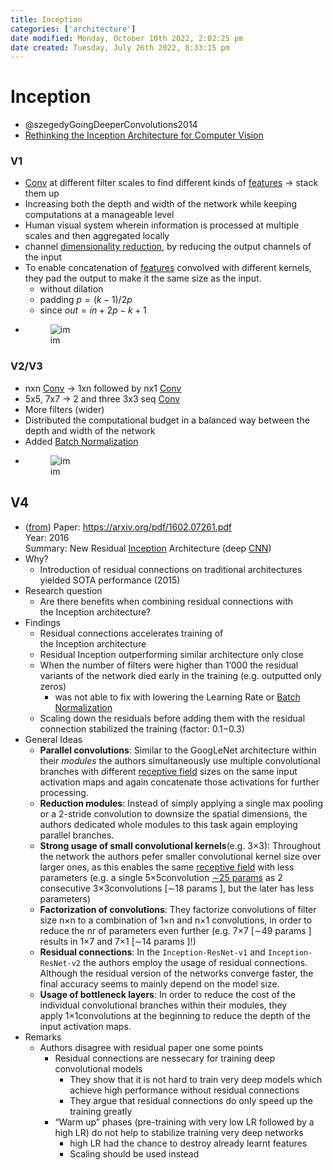 ```yaml
---
title: Inception
categories: ['architecture']
date modified: Monday, October 10th 2022, 2:02:25 pm
date created: Tuesday, July 26th 2022, 8:33:15 pm
---
```


# Inception
- @szegedyGoingDeeperConvolutions2014
- [Rethinking the Inception Architecture for Computer Vision](https://arxiv.org/abs/1512.00567)

### V1
- [Conv](Conv.qmd) at different filter scales to find different kinds of [features](Features.qmd) -> stack them up
- Increasing both the depth and width of the network while keeping computations at a manageable level
- Human visual system wherein information is processed at multiple scales and then aggregated locally
- channel [dimensionality reduction](Dimensionality%20Reduction.qmd), by reducing the output channels of the input
- To enable concatenation of [features](Features.qmd) convolved with different kernels, they pad the output to make it the same size as the input.
	- without dilation
	- padding $p = (k-1)/2p$
	- since $out = in +2p -k +1$
- ![im](images/Pasted%20image%2020220306120214.png)

### V2/V3
- nxn [Conv](Conv.qmd) -> 1xn followed by nx1 [Conv](Conv.qmd)
- 5x5, 7x7 -> 2 and three 3x3 seq [Conv](Conv.qmd)
- More filters (wider)
- Distributed the computational budget in a balanced way between the depth and width of the network
- Added [Batch Normalization](Batch%20Normalization.qmd)
- ![im](images/Pasted%20image%2020220306121513.png)

## V4
- ([from](https://publish.obsidian.qmd/fabian-groeger/Machine+Learning+%26+Deep+Learning/Deep+Learning/Architectures/CNN/Inception-v4))
Paper: [https://arxiv.org/pdf/1602.07261.pdf](https://arxiv.org/pdf/1602.07261.pdf)  
Year: 2016  
Summary: New Residual [Inception](Inception.qmd) Architecture (deep [CNN](https://publish.obsidian.qmd/fabian-groeger/Machine+Learning+%26+Deep+Learning/Deep+Learning/Architectures/CNN/CNN))
- Why?
    - Introduction of residual connections on traditional architectures yielded SOTA performance (2015)
- Research question
    - Are there benefits when combining residual connections with the Inception architecture?
- Findings
    - Residual connections accelerates training of the Inception architecture
    - Residual Inception outperforming similar architecture only close
    - When the number of filters were higher than 1′000 the residual variants of the network died early in the training (e.g. outputted only zeros)
        - was not able to fix with lowering the Learning Rate or [Batch Normalization](Batch%20Normalization.qmd)
    - Scaling down the residuals before adding them with the residual connection stabilized the training (factor: 0.1−0.3)
- General Ideas
    - **Parallel convolutions**: Similar to the GoogLeNet architecture within their _modules_ the authors simultaneously use multiple convolutional branches with different [receptive field](Receptive%20field.qmd) sizes on the same input activation maps and again concatenate those activations for further processing.
    - **Reduction modules**: Instead of simply applying a single max pooling or a 2-stride convolution to downsize the spatial dimensions, the authors dedicated whole modules to this task again employing parallel branches. 
    - **Strong usage of small convolutional kernels**(e.g. 3×3): Throughout the network the authors pefer smaller convolutional kernel size over larger ones, as this enables the same [receptive field](Receptive%20field.qmd) with less parameters (e.g. a single 5×5convolution [∼25 params ](Receptive%20field.qmd) as 2 consecutive 3×3convolutions [∼18 params ], but the later has less parameters)
    - **Factorization of convolutions**: They factorize convolutions of filter size n×n to a combination of 1×n and n×1 convolutions, in order to reduce the nr of parameters even further (e.g. 7×7 [∼49 params ] results in 1×7 and 7×1 [∼14 params ]!)
    - **Residual connections**: In the `Inception-ResNet-v1` and `Inception-ResNet-v2` the authors employ the usage of residual connections. Although the residual version of the networks converge faster, the final accuracy seems to mainly depend on the model size.
    - **Usage of bottleneck layers**: In order to reduce the cost of the individual convolutional branches within their modules, they apply 1×1convolutions at the beginning to reduce the depth of the input activation maps.
- Remarks
    - Authors disagree with residual paper one some points 
        - Residual connections are nessecary for training deep convolutional models
            - They show that it is not hard to train very deep models which achieve high performance without residual connections
            - They argue that residual connections do only speed up the training greatly
        - "Warm up" phases (pre-training with very low LR followed by a high LR) do not help to stabilize training very deep networks
            - high LR had the chance to destroy already learnt features
            - Scaling should be used instead




